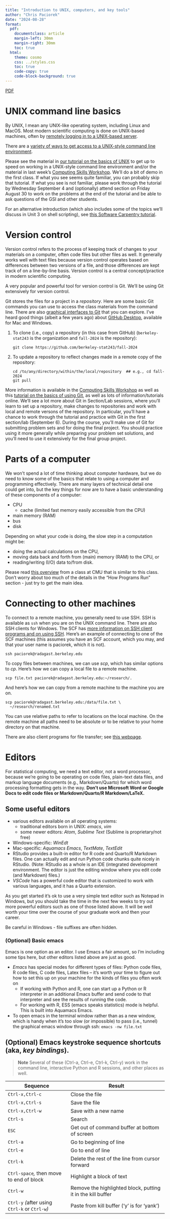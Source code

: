 ```yaml
---
title: "Introduction to UNIX, computers, and key tools"
author: "Chris Paciorek"
date: "2024-08-28"
format:
  pdf:
    documentclass: article
    margin-left: 30mm
    margin-right: 30mm
    toc: true
  html:
    theme: cosmo
    css: ../styles.css
    toc: true
    code-copy: true
    code-block-background: true
---
```


[PDF](./unit1-intro.pdf){.btn .btn-primary}

# UNIX command line basics

By UNIX, I mean any UNIX-like operating system, including Linux and MacOS. Most modern scientific computing is done on UNIX-based
machines, often by [remotely logging in to a UNIX-based server](https://statistics.berkeley.edu/computing/ssh).

There are a [variety of ways to get access to a UNIX-style command line
environment](../howtos/accessUnixCommandLine).

Please see the material in [our tutorial on the basics of
UNIX](https://berkeley-scf.github.io/tutorial-unix-basics) to get up
to speed on working in a UNIX-style command line environment and/or
the material in last week's [Computing Skills Workshop](https://berkeley-scf.github.io/compute-skills-2024/units/intro-computing.html). We'll do a
bit of demo in the first class. If what you see seems quite familiar,
you can probably skip that tutorial. If what you see is not familiar,
please work through the tutorial by Wednesday September 4 and (optionally) attend section on
Friday August 30 to work on the problems at the end of the tutorial and
be able to ask questions of the GSI and other students.

For an alternative introduction (which also includes some of the topics
we'll discuss in Unit 3 on shell scripting), see [this Software
Carpentry tutorial](https://swcarpentry.github.io/shell-novice).

# Version control

Version control refers to the process of keeping track of changes to
your materials on a computer, often code files but other files as well.
It generally works well with text files because version control operates
based on differences between two versions of a file, and those
differences are kept track of on a line-by-line basis. Version control
is a central concept/practice in modern scientific computing.

A very popular and powerful tool for version control is Git. We'll be
using Git extensively for version control.

Git stores the files for a project in a *repository*. Here are some
basic Git commands you can use to access the class materials from the
command line. There are also [graphical interfaces to
Git](https://git-scm.com/downloads) that you can explore. I've heard good things (albeit a few years ago) about [GitHub Desktop](https://desktop.github.com), available for
Mac and Windows.

1.  To clone (i.e., copy) a repository (in this case from GitHub)
    (`berkeley-stat243` is the organization and `fall-2024` is the
    repository):
    
    ```
    git clone https://github.com/berkeley-stat243/fall-2024
    ```

2.  To update a repository to reflect changes made in a remote copy of
    the repository:
    
    ```
    cd /to/any/directory/within/the/local/repository  ## e.g., cd fall-2024
    git pull
    ```

More information is available in the [Computing Skills Workshop](https://berkeley-scf.github.io/compute-skills-2024) as well as this [tutorial on the basics of using
Git](https://htmlpreview.github.io/?https://github.com/berkeley-scf/tutorial-git-basics/blob/master/git-intro.html), as well as lots
of information/tutorials online.
We'll see a lot more about Git in Section/Lab sessions, where you'll learn to set up
a repository, make changes to repositories and work with local and
remote versons of the repository. In particular, you'll have a chance to
work through the tutorial and practice with
Git in the first section/lab (September 6). During the course, you'll make use of Git for submitting problem sets and for doing the final project. You should practice using it more generally while preparing your problem set
solutions, and you'll need to use it extensively for the final group project.

# Parts of a computer

We won't spend a lot of time thinking about computer hardware, but we do
need to know some of the basics that relate to using a computer and
programming effectively. There are many layers of technical detail one
could get into, but the key things for now are to have a basic
understanding of these components of a computer:

-   CPU
    -   cache (limited fast memory easily accessible from the CPU)
-   main memory (RAM)
-   bus
-   disk

Depending on what your code is doing, the slow step in a computation might be:

   - doing the actual calculations on the CPU,
   - moving data back and forth from (main) memory (RAM) to the CPU, or
   - reading/writing (I/O) data to/from disk.


Please read [this overview](https://36-750.github.io/tools/computer-architecture/) from a
class at CMU that is similar to this class. Don't worry about too much
of the details in the "How Programs Run" section - just try to get the
main idea.

# Connecting to other machines

To connect to a remote machine, you generally need to use SSH. SSH is available as
`ssh` when you are on the UNIX command line. There are also SSH clients
for Windows. The SCF has [more information on SSH client programs and on using
SSH](http://statistics.berkeley.edu/computing/ssh). Here's an
example of connecting to one of the SCF machines (this assumes you have
an SCF account, which you may, and that your user name is paciorek,
which it is not).

```
ssh paciorek@radagast.berkeley.edu
```

To copy files between machines, we can use *scp*, which has similar
options to *cp*. Here's how we can copy a local file to a remote
machine.

```
scp file.txt paciorek@radagast.berkeley.edu:~/research/.
```

And here's how we can copy from a remote machine to the machine you are
on.

```
scp paciorek@radagast.berkeley.edu:/data/file.txt \
  ~/research/renamed.txt
```

You can use relative paths to refer to locations on the local
machine. On the remote machine all paths need to be absolute or to be
relative to your home directory on that machine.

There are also client programs for file transfer; see [this
webpage](http://statistics.berkeley.edu/computing/copying-files).

# Editors

For statistical computing, we need a text editor, not a word processor,
because we're going to be operating on code files, plain-text data files, 
and markup language documents (e.g., Markdown/Quarto)
for which word processing formatting gets
in the way. **Don't use Microsoft Word or Google Docs to edit code files
or Markdown/Quarto/R Markdown/LaTeX.**

## Some useful editors

-   various editors available on all operating systems:
    -   traditional editors born in UNIX: *emacs*, *vim*
    -   some newer editors: *Atom*, *Sublime Text* (Sublime is
        proprietary/not free)
-   Windows-specific: *WinEdt*
-   Mac-specific: *Aquamacs Emacs*, *TextMate*, *TextEdit*
-   RStudio provides a built-in editor for R code and Quarto/R Markdown files.
    One can actually edit and run Python code chunks quite nicely in 
    RStudio.
    (Note: RStudio as a whole is an IDE (integrated development environment.
    The editor is just the editing window where you edit code (and
    Markdown) files.)
-   *VSCode* has a powerful code editor that is customized to work with
    various languages, and it has a Quarto extension.

As you get started it's ok to use a very simple text editor such as
Notepad in Windows, but you should take the time in the next few weeks
to try out more powerful editors such as one of those listed above. It
will be well worth your time over the course of your graduate work and
then your career.

Be careful in Windows - file suffixes are often hidden.

### (Optional) Basic emacs

Emacs is one option as an editor. I use Emacs a fair amount, so I'm
including some tips here, but other editors listed above are just as
good.

-   *Emacs* has special modes for different types of files: Python
    code files, R code
    files, C code files, Latex files -- it's worth your time to figure
    out how to set this up on your machine for the kinds of files you
    often work on
    - If working with Python and R, one can start up a Python or R
    interpreter in an additional Emacs buffer and send code to that 
    interpreter and see the results of running the code.
    -   For working with R, ESS (emacs speaks statistics) mode is
        helpful. This is built into Aquamacs Emacs. 
-   To open emacs in the terminal window rather than as a new window,
    which is handy when it's too slow (or impossible) to pass (i.e.,
    tunnel) the graphical emacs window through ssh:
    ```
    emacs -nw file.txt 
    ```

## (Optional) Emacs keystroke sequence shortcuts (aka, *key bindings*).

> **Note**
> Several of these (Ctrl-a, Ctrl-e, Ctrl-k, Ctrl-y) work in the command line, interactive Python and R sessions, and other places as well.

|                      Sequence               |                             Result                     |
|----------------------------------------|-------------------------------------------------------------|
|                     `Ctrl-x,Ctrl-c`            |                            Close the file|
|                     `Ctrl-x,Ctrl-s`             |                            Save the file|
|                     `Ctrl-x,Ctrl-w`             |                        Save with a new name|
|                       `Ctrl-s`               |                               Search|
|                       `ESC`               |            Get out of command buffer at bottom of screen|
|                       `Ctrl-a`               |                       Go to beginning of line|
|                       `Ctrl-e`               |                          Go to end of line|
|                       `Ctrl-k`               |           Delete the rest of the line from cursor forward|
|       `Ctrl-space`*,* then move to end of block   |                 Highlight a block of text|
|                       `Ctrl-w`                 |   Remove the highlighted block, putting it in the kill buffer|
|       `Ctrl-y` *(*after using `Ctrl-k` or `Ctrl-w`*)*   |        Paste from kill buffer ('y' is for 'yank')|


